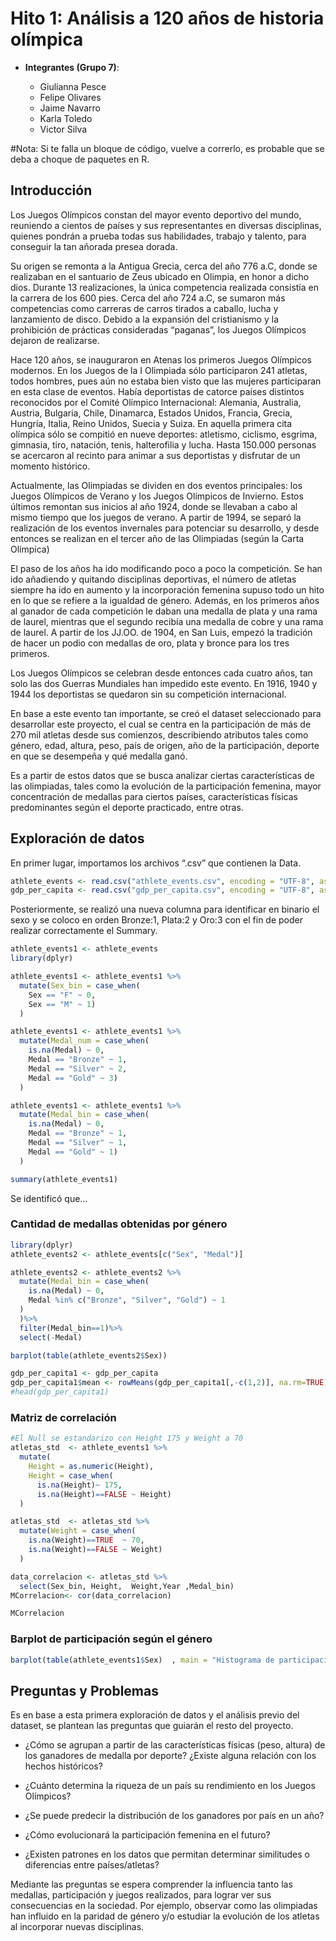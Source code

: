 # Hito 1: Análisis a 120 años de historia olímpica

-   **Integrantes (Grupo 7)**:

    -   Giulianna Pesce
    -   Felipe Olivares
    -   Jaime Navarro
    -   Karla Toledo
    -   Victor Silva

#Nota: Si te falla un bloque de código, vuelve a correrlo, es probable que se deba a choque de paquetes en R.

## Introducción

Los Juegos Olímpicos constan del mayor evento deportivo del mundo, reuniendo a cientos de países y sus representantes en diversas disciplinas, quienes pondrán a prueba todas sus habilidades, trabajo y talento, para conseguir la tan añorada presea dorada.

Su origen se remonta a la Antigua Grecia, cerca del año 776 a.C, donde se realizaban en el santuario de Zeus ubicado en Olimpia, en honor a dicho dios. Durante 13 realizaciones, la única competencia realizada consistía en la carrera de los 600 pies. Cerca del año 724 a.C, se sumaron más competencias como carreras de carros tirados a caballo, lucha y lanzamiento de disco. Debido a la expansión del cristianismo y la prohibición de prácticas consideradas "paganas", los Juegos Olímpicos dejaron de realizarse.

Hace 120 años, se inauguraron en Atenas los primeros Juegos Olímpicos modernos. En los Juegos de la I Olimpiada sólo participaron 241 atletas, todos hombres, pues aún no estaba bien visto que las mujeres participaran en esta clase de eventos. Había deportistas de catorce países distintos reconocidos por el Comité Olímpico Internacional: Alemania, Australia, Austria, Bulgaria, Chile, Dinamarca, Estados Unidos, Francia, Grecia, Hungría, Italia, Reino Unidos, Suecia y Suiza. En aquella primera cita olímpica sólo se compitió en nueve deportes: atletismo, ciclismo, esgrima, gimnasia, tiro, natación, tenis, halterofilia y lucha. Hasta 150.000 personas se acercaron al recinto para animar a sus deportistas y disfrutar de un momento histórico.

Actualmente, las Olimpiadas se dividen en dos eventos principales: los Juegos Olímpicos de Verano y los Juegos Olímpicos de Invierno. Estos últimos remontan sus inicios al año 1924, donde se llevaban a cabo al mismo tiempo que los juegos de verano. A partir de 1994, se separó la realización de los eventos invernales para potenciar su desarrollo, y desde entonces se realizan en el tercer año de las Olimpiadas (según la Carta Olímpica)

El paso de los años ha ido modificando poco a poco la competición. Se han ido añadiendo y quitando disciplinas deportivas, el número de atletas siempre ha ido en aumento y la incorporación femenina supuso todo un hito en lo que se refiere a la igualdad de género. Además, en los primeros años al ganador de cada competición le daban una medalla de plata y una rama de laurel, mientras que el segundo recibía una medalla de cobre y una rama de laurel. A partir de los JJ.OO. de 1904, en San Luis, empezó la tradición de hacer un podio con medallas de oro, plata y bronce para los tres primeros.

Los Juegos Olímpicos se celebran desde entonces cada cuatro años, tan solo las dos Guerras Mundiales han impedido este evento. En 1916, 1940 y 1944 los deportistas se quedaron sin su competición internacional.

En base a este evento tan importante, se creó el dataset seleccionado para desarrollar este proyecto, el cual se centra en la participación de más de 270 mil atletas desde sus comienzos, describiendo atributos tales como género, edad, altura, peso, país de origen, año de la participación, deporte en que se desempeña y qué medalla ganó.

Es a partir de estos datos que se busca analizar ciertas características de las olimpiadas, tales como la evolución de la participación femenina, mayor concentración de medallas para ciertos países, características físicas predominantes según el deporte practicado, entre otras.

## Exploración de datos

En primer lugar, importamos los archivos ".csv" que contienen la Data.

```r
athlete_events <- read.csv("athlete_events.csv", encoding = "UTF-8", as.is = F)
gdp_per_capita <- read.csv("gdp_per_capita.csv", encoding = "UTF-8", as.is = F)
```

Posteriormente, se realizó una nueva columna para identificar en binario el sexo y se coloco en orden Bronze:1, Plata:2 y Oro:3 con el fin de poder realizar correctamente el Summary.

```r
athlete_events1 <- athlete_events
library(dplyr)

athlete_events1 <- athlete_events1 %>%
  mutate(Sex_bin = case_when(
    Sex == "F" ~ 0,
    Sex == "M" ~ 1)
  )

athlete_events1 <- athlete_events1 %>%
  mutate(Medal_num = case_when(
    is.na(Medal) ~ 0,
    Medal == "Bronze" ~ 1,
    Medal == "Silver" ~ 2,
    Medal == "Gold" ~ 3)
  )

athlete_events1 <- athlete_events1 %>%
  mutate(Medal_bin = case_when(
    is.na(Medal) ~ 0,
    Medal == "Bronze" ~ 1,
    Medal == "Silver" ~ 1,
    Medal == "Gold" ~ 1)
  )
```

```r
summary(athlete_events1)
```

Se identificó que...

### Cantidad de medallas obtenidas por género

```r
library(dplyr)
athlete_events2 <- athlete_events[c("Sex", "Medal")]

athlete_events2 <- athlete_events2 %>%
  mutate(Medal_bin = case_when(
    is.na(Medal) ~ 0,
    Medal %in% c("Bronze", "Silver", "Gold") ~ 1
  )
  )%>%
  filter(Medal_bin==1)%>%
  select(-Medal)

barplot(table(athlete_events2$Sex))
```

```r
gdp_per_capita1 <- gdp_per_capita
gdp_per_capita1$mean <- rowMeans(gdp_per_capita1[,-c(1,2)], na.rm=TRUE)
#head(gdp_per_capita1)
```

### Matriz de correlación

```r
#El Null se estandarizo con Height 175 y Weight a 70
atletas_std  <- athlete_events1 %>%
  mutate(
    Height = as.numeric(Height),
    Height = case_when(
      is.na(Height)~ 175,
      is.na(Height)==FALSE ~ Height)
  )

atletas_std  <- atletas_std %>%
  mutate(Weight = case_when(
    is.na(Weight)==TRUE  ~ 70,
    is.na(Weight)==FALSE ~ Weight)
  )

data_correlacion <- atletas_std %>%
  select(Sex_bin, Height,  Weight,Year ,Medal_bin)
MCorrelacion<- cor(data_correlacion)


```

```r
MCorrelacion
```

### Barplot de participación según el género

```r
barplot(table(athlete_events1$Sex)  , main = "Histograma de participación según el género", xlab= "Género",ylab = "Cantidad de participantes", ylim=c(0,250000))
```

## Preguntas y Problemas

Es en base a esta primera exploración de datos y el análisis previo del dataset, se plantean las preguntas que guiarán el resto del proyecto.

-   ¿Cómo se agrupan a partir de las características físicas (peso, altura) de los ganadores de medalla por deporte? ¿Existe alguna relación con los hechos históricos?

-   ¿Cuánto determina la riqueza de un país su rendimiento en los Juegos Olímpicos?

-   ¿Se puede predecir la distribución de los ganadores por país en un año?

-   ¿Cómo evolucionará la participación femenina en el futuro?

-   ¿Existen patrones en los datos que permitan determinar similitudes o diferencias entre países/atletas?

Mediante las preguntas se espera comprender la influencia tanto las medallas, participación y juegos realizados, para lograr ver sus consecuencias en la sociedad. Por ejemplo, observar como las olimpiadas han influido en la paridad de género y/o estudiar la evolución de los atletas al incorporar nuevas disciplinas.
